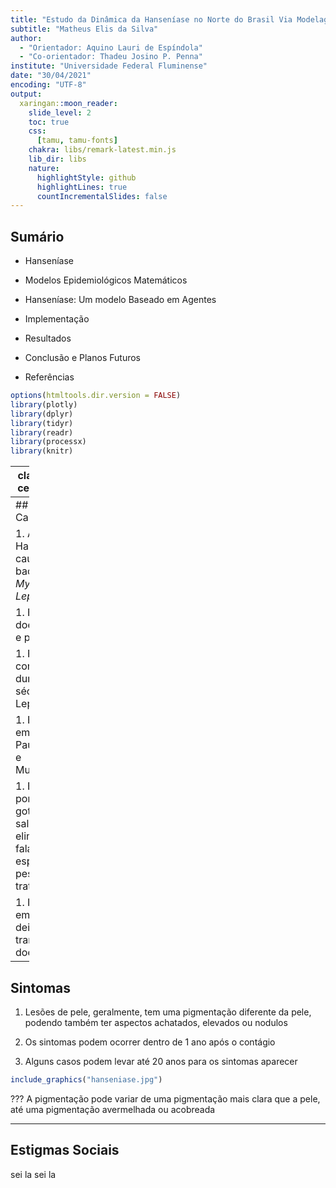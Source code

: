 ```yaml
---
title: "Estudo da Dinâmica da Hanseníase no Norte do Brasil Via Modelagem Baseada em Agentes"
subtitle: "Matheus Elis da Silva"
author: 
  - "Orientador: Aquino Lauri de Espíndola"
  - "Co-orientador: Thadeu Josino P. Penna"
institute: "Universidade Federal Fluminense"
date: "30/04/2021"
encoding: "UTF-8"
output:
  xaringan::moon_reader:
    slide_level: 2
    toc: true
    css: 
      [tamu, tamu-fonts]
    chakra: libs/remark-latest.min.js
    lib_dir: libs
    nature:
      highlightStyle: github
      highlightLines: true
      countIncrementalSlides: false
---
```

<style>
  p.caption {
   font-size: 0.6em;
  }
</style>
## Sumário

-  Hanseníase 
 
-  Modelos Epidemiológicos Matemáticos
 
-  Hanseníase: Um modelo Baseado em Agentes
 
-  Implementação
 
-  Resultados

-  Conclusão e Planos Futuros

-  Referências

```r
options(htmltools.dir.version = FALSE)
library(plotly)
library(dplyr)
library(tidyr)
library(readr)
library(processx)
library(knitr)
```


---
class: inverse, center, middle

# Hanseníase

---
## Caracteristicas 

1. A Hanseníase é causada pelo bacilo *Mycobacterium Leprae* 

1. É uma doença crônica e progressiva

1. Foi conhecida durantes séculos como Lepra

1. É dividida em casos Paucibacilares e Multibacilares

1. É transmitida por meio de gotículas de saliva eliminadas na fala, tosse ou espirro, de pessoas não tratadas

1. Indivíduos em tratamento deixam de transmitir a doença

---
## Sintomas

1. Lesões de pele, geralmente, tem uma pigmentação diferente da pele, podendo também ter aspectos achatados, elevados ou nodulos 

1. Os sintomas podem ocorrer dentro de 1 ano após o contágio

1. Alguns casos podem levar até 20 anos para os sintomas aparecer


```r
include_graphics("hanseniase.jpg")
```

???
A pigmentação pode variar de uma pigmentação mais clara que a pele, até uma pigmentação avermelhada ou acobreada

---
## Estigmas Sociais

sei la sei la
